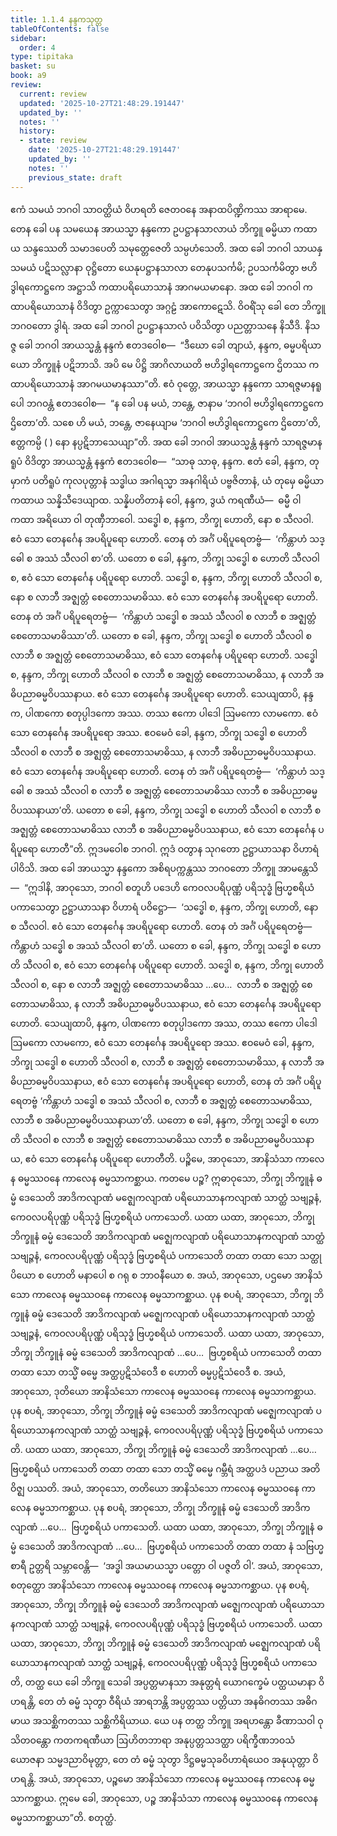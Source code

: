```yaml
---
title: 1.1.4 နန္ဒကသုတ္တ
tableOfContents: false
sidebar:
  order: 4
type: tipitaka
basket: su
book: a9
review:
  current: review
  updated: '2025-10-27T21:48:29.191447'
  updated_by: ''
  notes: ''
  history:
  - state: review
    date: '2025-10-27T21:48:29.191447'
    updated_by: ''
    notes: ''
    previous_state: draft
---
```



<ReviewStatus review={frontmatter.review} showDetails={true} />

<HypothesisAnnotation frontmatter={frontmatter} />

<DynamicBreadcrumb />

<Division number="4" book="a9" e="ch" v="17" p="169">

<Paragraph number="40" book="a9">
ဧကံ သမယံ ဘဂဝါ သာဝတ္ထိယံ ဝိဟရတိ ဇေတဝနေ အနာထပိဏ္ဍိကဿ အာရာမေ. တေန ခေါ ပန သမယေန အာယသ္မာ နန္ဒကော ဥပဋ္ဌာနသာလာယံ ဘိက္ခူ ဓမ္မိယာ ကထာယ သန္ဒဿေတိ သမာဒပေတိ သမုတ္တေဇေတိ သမ္ပဟံသေတိ. အထ ခေါ ဘဂဝါ သာယနှသမယံ ပဋိသလ္လာနာ ဝုဋ္ဌိတော ယေနုပဋ္ဌာနသာလာ တေနုပသင်္ကမိ; ဥပသင်္ကမိတွာ ဗဟိဒွါရကောဋ္ဌကေ အဋ္ဌာသိ ကထာပရိယောသာနံ အာဂမယမာနော. အထ ခေါ ဘဂဝါ ကထာပရိယောသာနံ ဝိဒိတွာ ဥက္ကာသေတွာ အဂ္ဂဠံ အာကောဋေသိ. ဝိဝရိံသု ခေါ တေ ဘိက္ခူ ဘဂဝတော ဒွါရံ.
</Paragraph>

<Paragraph number="41" book="a9">
အထ ခေါ ဘဂဝါ ဥပဋ္ဌာနသာလံ ပဝိသိတွာ ပညတ္တာသနေ နိသီဒိ. နိသဇ္ဇ ခေါ ဘဂဝါ အာယသ္မန္တံ နန္ဒကံ ဧတဒဝေါစ—  “ဒီဃော ခေါ တျာယံ, နန္ဒက, ဓမ္မပရိယာယော ဘိက္ခူနံ ပဋိဘာသိ. အပိ မေ ပိဋ္ဌိ အာဂိလာယတိ ဗဟိဒွါရကောဋ္ဌကေ ဌိတဿ ကထာပရိယောသာနံ အာဂမယမာနဿာ”တိ.
</Paragraph>

<Paragraph number="42" book="a9">
ဧဝံ ဝုတ္တေ, အာယသ္မာ နန္ဒကော သာရဇ္ဇမာနရူပေါ ဘဂဝန္တံ ဧတဒဝေါစ—  “န ခေါ ပန မယံ, ဘန္တေ, ဇာနာမ ‘ဘဂဝါ ဗဟိဒွါရကောဋ္ဌကေ ဌိတော’တိ. သစေ ဟိ မယံ, ဘန္တေ, ဇာနေယျာမ ‘ဘဂဝါ ဗဟိဒွါရကောဋ္ဌကေ ဌိတော’တိ, ဧတ္တကမ္ပိ ( ) နော နပ္ပဋိဘာသေယျာ”တိ.
</Paragraph>

<Paragraph number="43" book="a9">
အထ ခေါ ဘဂဝါ အာယသ္မန္တံ နန္ဒကံ သာရဇ္ဇမာနရူပံ ဝိဒိတွာ အာယသ္မန္တံ နန္ဒကံ ဧတဒဝေါစ—  “သာဓု သာဓု, နန္ဒက. ဧတံ ခေါ, နန္ဒက, တုမှာကံ ပတိရူပံ ကုလပုတ္တာနံ သဒ္ဓါယ အဂါရသ္မာ အနဂါရိယံ ပဗ္ဗဇိတာနံ, ယံ တုမှေ ဓမ္မိယာ ကထာယ သန္နိသီဒေယျာထ. သန္နိပတိတာနံ ဝေါ, နန္ဒက, ဒွယံ ကရဏီယံ—  ဓမ္မီ ဝါ ကထာ အရိယော ဝါ တုဏှီဘာဝေါ. သဒ္ဓေါ စ, နန္ဒက, ဘိက္ခု ဟောတိ, နော စ သီလဝါ. ဧဝံ သော တေနင်္ဂေန အပရိပူရော ဟောတိ. တေန တံ အင်္ဂံ ပရိပူရေတဗ္ဗံ—  ‘ကိန္တာဟံ သဒ္ဓေါ စ အဿံ သီလဝါ စာ’တိ. ယတော စ ခေါ, နန္ဒက, ဘိက္ခု သဒ္ဓေါ စ ဟောတိ သီလဝါ စ, ဧဝံ သော တေနင်္ဂေန ပရိပူရော ဟောတိ.
</Paragraph>

<Paragraph number="44" book="a9">
သဒ္ဓေါ စ, နန္ဒက, ဘိက္ခု ဟောတိ သီလဝါ စ, နော စ လာဘီ အဇ္ဈတ္တံ စေတောသမာဓိဿ. ဧဝံ သော တေနင်္ဂေန အပရိပူရော ဟောတိ. တေန တံ အင်္ဂံ ပရိပူရေတဗ္ဗံ—  ‘ကိန္တာဟံ သဒ္ဓေါ စ အဿံ သီလဝါ စ လာဘီ စ အဇ္ဈတ္တံ စေတောသမာဓိဿာ’တိ. ယတော စ ခေါ, နန္ဒက, ဘိက္ခု သဒ္ဓေါ စ ဟောတိ သီလဝါ စ လာဘီ စ အဇ္ဈတ္တံ စေတောသမာဓိဿ, ဧဝံ သော တေနင်္ဂေန ပရိပူရော ဟောတိ.
</Paragraph>

<Paragraph number="45" book="a9">
သဒ္ဓေါ စ, နန္ဒက, ဘိက္ခု ဟောတိ သီလဝါ စ လာဘီ စ အဇ္ဈတ္တံ စေတောသမာဓိဿ, န လာဘီ အဓိပညာဓမ္မဝိပဿနာယ. ဧဝံ သော တေနင်္ဂေန အပရိပူရော ဟောတိ. သေယျထာပိ, နန္ဒက, ပါဏကော စတုပ္ပါဒကော အဿ. တဿ ဧကော ပါဒေါ ဩမကော လာမကော. ဧဝံ သော တေနင်္ဂေန အပရိပူရော အဿ. ဧဝမေဝံ ခေါ, နန္ဒက, ဘိက္ခု သဒ္ဓေါ စ ဟောတိ သီလဝါ စ လာဘီ စ အဇ္ဈတ္တံ စေတောသမာဓိဿ, န လာဘီ အဓိပညာဓမ္မဝိပဿနာယ. ဧဝံ သော တေနင်္ဂေန အပရိပူရော ဟောတိ. တေန တံ အင်္ဂံ ပရိပူရေတဗ္ဗံ—  ‘ကိန္တာဟံ သဒ္ဓေါ စ အဿံ သီလဝါ စ လာဘီ စ အဇ္ဈတ္တံ စေတောသမာဓိဿ လာဘီ စ အဓိပညာဓမ္မဝိပဿနာယာ’တိ.
</Paragraph>

<Paragraph number="46" book="a9">
ယတော စ ခေါ, နန္ဒက, ဘိက္ခု သဒ္ဓေါ စ ဟောတိ သီလဝါ စ လာဘီ စ အဇ္ဈတ္တံ စေတောသမာဓိဿ လာဘီ စ အဓိပညာဓမ္မဝိပဿနာယ, ဧဝံ သော တေနင်္ဂေန ပရိပူရော ဟောတီ”တိ. ဣဒမဝေါစ ဘဂဝါ. ဣဒံ ဝတွာန သုဂတော ဥဋ္ဌာယာသနာ ဝိဟာရံ ပါဝိသိ.
</Paragraph>

<Paragraph number="47" book="a9">
အထ ခေါ အာယသ္မာ နန္ဒကော အစိရပက္ကန္တဿ ဘဂဝတော ဘိက္ခူ အာမန္တေသိ—  “ဣဒါနိ, အာဝုသော, ဘဂဝါ စတူဟိ ပဒေဟိ ကေဝလပရိပုဏ္ဏံ ပရိသုဒ္ဓံ ဗြဟ္မစရိယံ ပကာသေတွာ ဥဋ္ဌာယာသနာ ဝိဟာရံ ပဝိဋ္ဌော—  ‘သဒ္ဓေါ စ, နန္ဒက, ဘိက္ခု ဟောတိ, နော စ သီလဝါ. ဧဝံ သော တေနင်္ဂေန အပရိပူရော ဟောတိ. တေန တံ အင်္ဂံ ပရိပူရေတဗ္ဗံ—  ကိန္တာဟံ သဒ္ဓေါ စ အဿံ သီလဝါ စာ’တိ. ယတော စ ခေါ, နန္ဒက, ဘိက္ခု သဒ္ဓေါ စ ဟောတိ သီလဝါ စ, ဧဝံ သော တေနင်္ဂေန ပရိပူရော ဟောတိ. သဒ္ဓေါ စ, နန္ဒက, ဘိက္ခု ဟောတိ သီလဝါ စ, နော စ လာဘီ အဇ္ဈတ္တံ စေတောသမာဓိဿ …ပေ…  လာဘီ စ အဇ္ဈတ္တံ စေတောသမာဓိဿ, န လာဘီ အဓိပညာဓမ္မဝိပဿနာယ, ဧဝံ သော တေနင်္ဂေန အပရိပူရော ဟောတိ. သေယျထာပိ, နန္ဒက, ပါဏကော စတုပ္ပါဒကော အဿ, တဿ ဧကော ပါဒေါ ဩမကော လာမကော, ဧဝံ သော တေနင်္ဂေန အပရိပူရော အဿ. ဧဝမေဝံ ခေါ, နန္ဒက, ဘိက္ခု သဒ္ဓေါ စ ဟောတိ သီလဝါ စ, လာဘီ စ အဇ္ဈတ္တံ စေတောသမာဓိဿ, န လာဘီ အဓိပညာဓမ္မဝိပဿနာယ, ဧဝံ သော တေနင်္ဂေန အပရိပူရော ဟောတိ, တေန တံ အင်္ဂံ ပရိပူရေတဗ္ဗံ ‘ကိန္တာဟံ သဒ္ဓေါ စ အဿံ သီလဝါ စ, လာဘီ စ အဇ္ဈတ္တံ စေတောသမာဓိဿ, လာဘီ စ အဓိပညာဓမ္မဝိပဿနာယာ’တိ. ယတော စ ခေါ, နန္ဒက, ဘိက္ခု သဒ္ဓေါ စ ဟောတိ သီလဝါ စ လာဘီ စ အဇ္ဈတ္တံ စေတောသမာဓိဿ လာဘီ စ အဓိပညာဓမ္မဝိပဿနာယ, ဧဝံ သော တေနင်္ဂေန ပရိပူရော ဟောတီတိ.
</Paragraph>

<Paragraph number="48" book="a9">
ပဉ္စိမေ, အာဝုသော, အာနိသံသာ ကာလေန ဓမ္မဿဝနေ ကာလေန ဓမ္မသာကစ္ဆာယ. ကတမေ ပဉ္စ? ဣဓာဝုသော, ဘိက္ခု ဘိက္ခူနံ ဓမ္မံ ဒေသေတိ အာဒိကလျာဏံ မဇ္ဈေကလျာဏံ ပရိယောသာနကလျာဏံ သာတ္ထံ သဗျဉ္ဇနံ, ကေဝလပရိပုဏ္ဏံ ပရိသုဒ္ဓံ ဗြဟ္မစရိယံ ပကာသေတိ. ယထာ ယထာ, အာဝုသော, ဘိက္ခု ဘိက္ခူနံ ဓမ္မံ ဒေသေတိ အာဒိကလျာဏံ မဇ္ဈေကလျာဏံ ပရိယောသာနကလျာဏံ သာတ္ထံ သဗျဉ္ဇနံ, ကေဝလပရိပုဏ္ဏံ ပရိသုဒ္ဓံ ဗြဟ္မစရိယံ ပကာသေတိ တထာ တထာ သော သတ္ထု ပိယော စ ဟောတိ မနာပေါ စ ဂရု စ ဘာဝနီယော စ. အယံ, အာဝုသော, ပဌမော အာနိသံသော ကာလေန ဓမ္မဿဝနေ ကာလေန ဓမ္မသာကစ္ဆာယ.
</Paragraph>

<Paragraph number="49" book="a9">
ပုန စပရံ, အာဝုသော, ဘိက္ခု ဘိက္ခူနံ ဓမ္မံ ဒေသေတိ အာဒိကလျာဏံ မဇ္ဈေကလျာဏံ ပရိယောသာနကလျာဏံ သာတ္ထံ သဗျဉ္ဇနံ, ကေဝလပရိပုဏ္ဏံ ပရိသုဒ္ဓံ ဗြဟ္မစရိယံ ပကာသေတိ. ယထာ ယထာ, အာဝုသော, ဘိက္ခု ဘိက္ခူနံ ဓမ္မံ ဒေသေတိ အာဒိကလျာဏံ …ပေ…  ဗြဟ္မစရိယံ ပကာသေတိ တထာ တထာ သော တသ္မိံ ဓမ္မေ အတ္ထပ္ပဋိသံဝေဒီ စ ဟောတိ ဓမ္မပ္ပဋိသံဝေဒီ စ. အယံ, အာဝုသော, ဒုတိယော အာနိသံသော ကာလေန ဓမ္မဿဝနေ ကာလေန ဓမ္မသာကစ္ဆာယ.
</Paragraph>

<Paragraph number="50" book="a9">
ပုန စပရံ, အာဝုသော, ဘိက္ခု ဘိက္ခူနံ ဓမ္မံ ဒေသေတိ အာဒိကလျာဏံ မဇ္ဈေကလျာဏံ ပရိယောသာနကလျာဏံ သာတ္ထံ သဗျဉ္ဇနံ, ကေဝလပရိပုဏ္ဏံ ပရိသုဒ္ဓံ ဗြဟ္မစရိယံ ပကာသေတိ. ယထာ ယထာ, အာဝုသော, ဘိက္ခု ဘိက္ခူနံ ဓမ္မံ ဒေသေတိ အာဒိကလျာဏံ …ပေ…  ဗြဟ္မစရိယံ ပကာသေတိ တထာ တထာ သော တသ္မိံ ဓမ္မေ ဂမ္ဘီရံ အတ္ထပဒံ ပညာယ အတိဝိဇ္ဈ ပဿတိ. အယံ, အာဝုသော, တတိယော အာနိသံသော ကာလေန ဓမ္မဿဝနေ ကာလေန ဓမ္မသာကစ္ဆာယ.
</Paragraph>

<Paragraph number="51" book="a9">
ပုန စပရံ, အာဝုသော, ဘိက္ခု ဘိက္ခူနံ ဓမ္မံ ဒေသေတိ အာဒိကလျာဏံ …ပေ…  ဗြဟ္မစရိယံ ပကာသေတိ. ယထာ ယထာ, အာဝုသော, ဘိက္ခု ဘိက္ခူနံ ဓမ္မံ ဒေသေတိ အာဒိကလျာဏံ …ပေ…  ဗြဟ္မစရိယံ ပကာသေတိ တထာ တထာ နံ သဗြဟ္မစာရီ ဥတ္တရိ သမ္ဘာဝေန္တိ—  ‘အဒ္ဓါ အယမာယသ္မာ ပတ္တော ဝါ ပဇ္ဇတိ ဝါ’. အယံ, အာဝုသော, စတုတ္ထော အာနိသံသော ကာလေန ဓမ္မဿဝနေ ကာလေန ဓမ္မသာကစ္ဆာယ.
</Paragraph>

<Paragraph number="52" book="a9">
ပုန စပရံ, အာဝုသော, ဘိက္ခု ဘိက္ခူနံ ဓမ္မံ ဒေသေတိ အာဒိကလျာဏံ မဇ္ဈေကလျာဏံ ပရိယောသာနကလျာဏံ သာတ္ထံ သဗျဉ္ဇနံ, ကေဝလပရိပုဏ္ဏံ ပရိသုဒ္ဓံ ဗြဟ္မစရိယံ ပကာသေတိ. ယထာ ယထာ, အာဝုသော, ဘိက္ခု ဘိက္ခူနံ ဓမ္မံ ဒေသေတိ အာဒိကလျာဏံ မဇ္ဈေကလျာဏံ ပရိယောသာနကလျာဏံ သာတ္ထံ သဗျဉ္ဇနံ, ကေဝလပရိပုဏ္ဏံ ပရိသုဒ္ဓံ ဗြဟ္မစရိယံ ပကာသေတိ, တတ္ထ ယေ ခေါ ဘိက္ခူ သေခါ အပ္ပတ္တမာနသာ အနုတ္တရံ ယောဂက္ခေမံ ပတ္ထယမာနာ ဝိဟရန္တိ, တေ တံ ဓမ္မံ သုတွာ ဝီရိယံ အာရဘန္တိ အပ္ပတ္တဿ ပတ္တိယာ အနဓိဂတဿ အဓိဂမာယ အသစ္ဆိကတဿ သစ္ဆိကိရိယာယ. ယေ ပန တတ္ထ ဘိက္ခူ အရဟန္တော ခီဏာသဝါ ဝုသိတဝန္တော ကတကရဏီယာ ဩဟိတဘာရာ အနုပ္ပတ္တသဒတ္ထာ ပရိက္ခီဏဘဝသံယောဇနာ သမ္မဒညာဝိမုတ္တာ, တေ တံ ဓမ္မံ သုတွာ ဒိဋ္ဌဓမ္မသုခဝိဟာရံယေဝ အနုယုတ္တာ ဝိဟရန္တိ. အယံ, အာဝုသော, ပဉ္စမော အာနိသံသော ကာလေန ဓမ္မဿဝနေ ကာလေန ဓမ္မသာကစ္ဆာယ. ဣမေ ခေါ, အာဝုသော, ပဉ္စ အာနိသံသာ ကာလေန ဓမ္မဿဝနေ ကာလေန ဓမ္မသာကစ္ဆာယာ”တိ.

</Paragraph>
</Division>

<Paragraph number="53" type="center" book="a9">
စတုတ္ထံ.
</Paragraph>